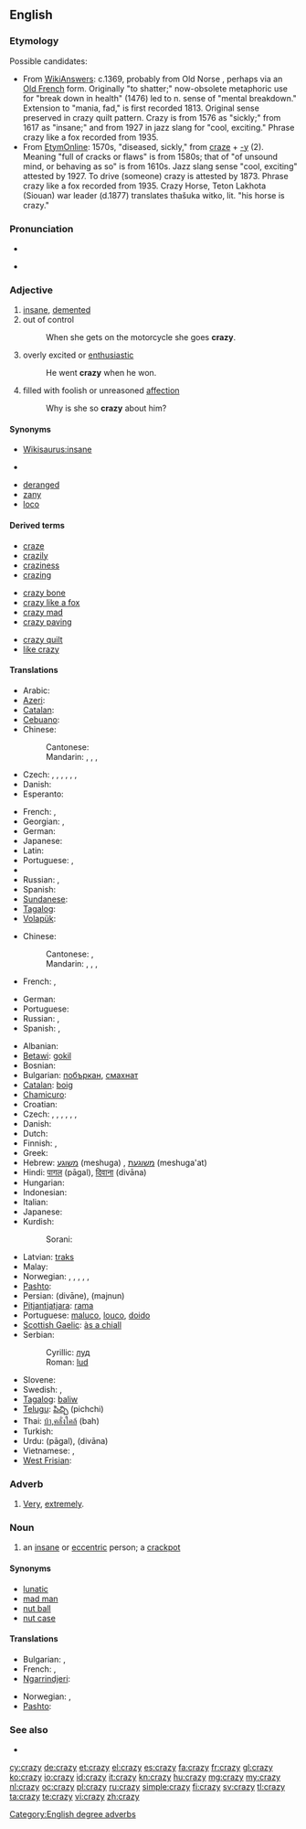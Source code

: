 ==English==

===Etymology===
{{etystub}}

Possible candidates:
* From [http://wiki.answers.com/Q/What_is_the_etymology_of_the_word_crazy WikiAnswers]: c.1369, probably from Old Norse {{recons|krasa|krasa|shatter|lang=non}}, perhaps via an [[Old French]] form. Originally "to shatter;" now-obsolete metaphoric use for "break down in health" (1476) led to n. sense of "mental breakdown." Extension to "mania, fad," is first recorded 1813. Original sense preserved in crazy quilt pattern. Crazy is from 1576 as "sickly;" from 1617 as "insane;" and from 1927 in jazz slang for "cool, exciting." Phrase crazy like a fox recorded from 1935.
* From [http://www.etymonline.com/index.php?search=crazy EtymOnline]: 1570s, "diseased, sickly," from [[craze]] + [[-y]] (2). Meaning "full of cracks or flaws" is from 1580s; that of "of unsound mind, or behaving as so" is from 1610s. Jazz slang sense "cool, exciting" attested by 1927. To drive (someone) crazy is attested by 1873. Phrase crazy like a fox recorded from 1935. Crazy Horse, Teton Lakhota (Siouan) war leader (d.1877) translates thašuka witko, lit. "his horse is crazy."

===Pronunciation===
* {{IPA|/ˈkɹeɪzi/}}
* {{audio|en-us-crazy.ogg|Audio (US)}}
*: {{rhymes|eɪzi}}

===Adjective===
{{en-adj|craz|ier}}

# [[insane]], [[demented]]
# out of control
#: When she gets on the motorcycle she goes '''crazy'''.
# overly excited or [[enthusiastic]]
#: He went '''crazy''' when he won.
# filled with foolish or unreasoned [[affection]]
#: Why is she so '''crazy''' about him?

====Synonyms====
* [[Wikisaurus:insane]]
* {{sense|out of control}} {{l|en|off the chain}}
{{checksyns}}
* [[deranged]]
* [[zany]]
* [[loco]]

====Derived terms====
{{rel-top3|Terms derived from ''crazy''}}
* [[craze]]
* [[crazily]]
* [[craziness]]
* [[crazing]]
{{rel-mid3}}
* [[crazy bone]]
* [[crazy like a fox]]
* [[crazy mad]]
* [[crazy paving]]
{{rel-mid3}}
* [[crazy quilt]]
* [[like crazy]]
{{rel-bottom}}

====Translations====
{{trans-top|insane, demented}}
* Arabic: {{t-|ar|مجنون|tr=majnuun}}
* [[Azeri]]: {{t|az|dəli|xs=Azeri}}
* [[Catalan]]: {{t|ca|boix|m}}
* [[Cebuano]]: {{tø|ceb|buang}}
* Chinese:
*: Cantonese: {{tø|yue|癡線|sc=Hani|xs=Cantonese}}
*: Mandarin: {{t|cmn|瘋狂|sc=Hani}},  {{t-|cmn|疯狂|tr=fēngkuáng|sc=Hani}},  {{t-|cmn|瘋|sc=Hani}},  {{t|cmn| 疯|tr=fēng|sc=Hani}}
* Czech: {{t-|cs|šílený}}, {{t-|cs|pominutý}}, {{t-|cs|trhlý}}, {{t-|cs|potrhlý}}, {{t-|cs|zbavený rozumu}}, {{t-|cs|ztřeštěný}}, {{t-|cs|bláznivý}}
* Danish: {{t|da|skør}}
* Esperanto: {{t|eo|freneza|xs=Esperanto}}
{{trans-mid}}
* French: {{t+|fr|fou|m}}, {{t+|fr|folle|f}}
* Georgian: {{t|ka|შეშლილი|tr=šešlili|sc=Geor}}, {{t|ka|გადარეული|tr=gadareuli|sc=Geor}}
* German: {{t+|de|verrückt}}
* Japanese: {{t|ja|狂しい|tr=くるおしい, kuruoshii}}
* Latin: {{t|la|delirus}}
* Portuguese: {{t|pt|louco}}, {{t|pt|maluco}}
* {{trreq|Romanian}}
* Russian: {{t+|ru|сумасшедший|tr=sumasšédšij}}, {{t+|ru|безумный|tr=bezúmnyj}}
* Spanish: {{t+|es|loco}}
* [[Sundanese]]: {{t|su|gélo}}
* [[Tagalog]]: {{qualifier|literally}} {{t|tl|baliw}}
* [[Volapük]]: {{t|vo|lienetik}}
{{trans-bottom}}

{{trans-top|out of control}}
* Chinese:
*: Cantonese: {{tø|yue|顛|sc=Hani|xs=Cantonese}}, {{tø|yue|癡線|sc=Hani|xs=Cantonese}}
*: Mandarin: {{t-|cmn|瘋|sc=Hani}},  {{t-|cmn|疯|tr=fēng|sc=Hani}},  {{t|cmn|瘋狂|sc=Hani}},  {{t-|cmn|疯狂|tr=fēngkuáng|sc=Hani}}
* French: {{t+|fr|fou|m}}, {{t+|fr|folle|f}}
{{trans-mid}}
* German: {{t+|de|verrückt}}
* Portuguese: {{t|pt|louco}}
* Russian: {{t+|ru|сумасшедший|tr=sumasšédšij}}, {{t+|ru|безумный|tr=bezúmnyj}}
* Spanish: {{t+|es|loco}}, {{t|es|desquiciado}}
{{trans-bottom}}

{{checktrans-top}}
* Albanian: {{t-|sq|marrë|xs=Albanian}}
* [[Betawi]]: [[gokil]]
* Bosnian: {{t-|bs|lud|m}}
* Bulgarian: [[побъркан]], [[смахнат]]
* [[Catalan]]: [[boig]]
* [[Chamicuro]]: {{tø|ccc|matitu}}
* Croatian: {{t+|hr|lud}}
* Czech: {{t-|cs|šílený}}, {{t-|cs|pominutý}}, {{t-|cs|trhlý}}, {{t-|cs|potrhlý}}, {{t-|cs|zbavený rozumu}}, {{t-|cs|ztřeštěný}}, {{t-|cs|bláznivý}}
* Danish: {{t-|da|skør}}
* Dutch: {{t+|nl|gek}}
* Finnish: {{t+|fi|hullu}}, {{t-|fi|mielenvikainen}}
* Greek: {{t+|el|τρελός|tr=trelos}}
* Hebrew: [[משוגע]] (meshuga) {{m}}, [[משוגעת]] (meshuga'at) {{f}}
* Hindi: [[पागल]] (pāgal), [[दिवाना]] (divāna)
* Hungarian: {{t+|hu|őrült}}
* Indonesian: {{t+|id|gila|xs=Indonesian}}
* Italian: {{t+|it|pazzo}}
* Japanese: {{t|ja|頭のおかしい|tr=atama-no okashii}}
* Kurdish:
*: Sorani: {{t|ku|شێت|tr=shaet|sc=ku-Arab}}
{{trans-mid}}
* Latvian: [[traks]]
* Malay: {{t-|ms|gila|xs=Malay}}
* Norwegian: {{t+|no|gal}}, {{t-|no|galen}}, {{t-|no|gæren}}, {{t-|no|sinnsyk}}, {{t-|no|sprø}}, {{t-|no|vanvittig}}
* [[Pashto]]: {{t-|ps|لېونى|m|tr=lewanai|sc=ps-Arab|xs=Pashto}}
* Persian: {{fa-Arab|[[ديوانه]]}} (divāne),  {{fa-Arab|[[مجنون]]}} (majnun)
* [[Pitjantjatjara]]: [[rama]]
* Portuguese: [[maluco]], [[louco]], [[doido]]
* [[Scottish Gaelic]]: [[às a chiall]]
* Serbian:
*: Cyrillic: [[луд]] {{m}}
*: Roman: [[lud]] {{m}}
* Slovene: {{t+|sl|nor}}
* Swedish: {{t+|sv|galen}}, {{t+|sv|stollig}}
* [[Tagalog]]: [[baliw]]
* [[Telugu]]: [[పిచ్చి]] (pichchi)
* Thai: [[บ้า,คลั่งใคล้]] (bah)
* Turkish: {{t+|tr|deli}}
* Urdu: {{ur-Arab|[[پاگل]]}} (pāgal), {{ur-Arab|[[دیوانہ]]}} (divāna)
* Vietnamese: {{t+|vi|điên|xs=Vietnamese}}, {{t+|vi|khùng|xs=Vietnamese}}
* [[West Frisian]]: {{t-|fy|gek|xs=West Frisian}}
{{trans-bottom}}

===Adverb===
{{en-adv}}

# {{slang}} [[very|Very]], [[extremely]].

===Noun===
{{en-noun|crazies}}

# an [[insane]]  or [[eccentric]] person; a [[crackpot]]

====Synonyms====
* [[lunatic]]
* [[mad man]]
* [[nut ball]]
* [[nut case]]

====Translations====
{{trans-top|an insane or eccentric person}}
* Bulgarian: {{t|bg|смахнат}},  {{t|bg|побъркан}}
* French: {{t+|fr|fou|m}},  {{t+|fr|folle|f}}
* [[Ngarrindjeri]]: {{tø|nay|wurangi}}
{{trans-mid}}
* Norwegian: {{t-|no|galning|m}}, {{t-|no|gærning|m}}
* [[Pashto]]: {{t-|ps|لېونى|m|tr=lewanai|sc=ps-Arab|xs=Pashto}}
{{trans-bottom}}

===See also===
* {{pedialite}}

[[Category:English degree adverbs]]

[[cy:crazy]]
[[de:crazy]]
[[et:crazy]]
[[el:crazy]]
[[es:crazy]]
[[fa:crazy]]
[[fr:crazy]]
[[gl:crazy]]
[[ko:crazy]]
[[io:crazy]]
[[id:crazy]]
[[it:crazy]]
[[kn:crazy]]
[[hu:crazy]]
[[mg:crazy]]
[[my:crazy]]
[[nl:crazy]]
[[oc:crazy]]
[[pl:crazy]]
[[ru:crazy]]
[[simple:crazy]]
[[fi:crazy]]
[[sv:crazy]]
[[tl:crazy]]
[[ta:crazy]]
[[te:crazy]]
[[vi:crazy]]
[[zh:crazy]]